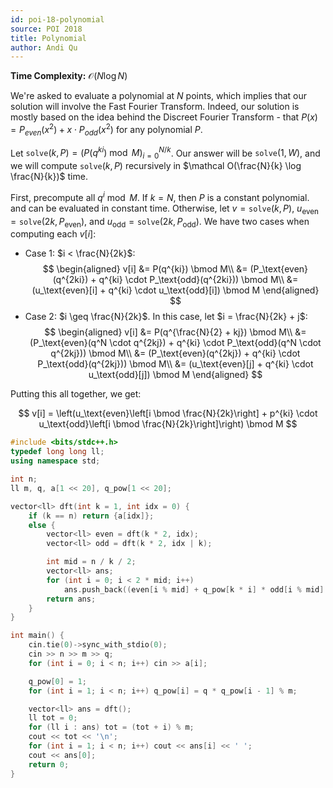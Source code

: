---
id: poi-18-polynomial
source: POI 2018
title: Polynomial
author: Andi Qu
---

**Time Complexity:** $\mathcal O(N \log N)$

We're asked to evaluate a polynomial at $N$ points, which implies that our
solution will involve the Fast Fourier Transform. Indeed, our solution is mostly
based on the idea behind the Discreet Fourier Transform - that
$P(x) = P_{even}(x^2) + x \cdot P_{odd}(x^2)$ for any polynomial $P$.

Let $\texttt{solve}(k, P) = (P(q^{ki}) \bmod M)_{i = 0}^{N / k}$. Our answer
will be $\texttt{solve}(1, W)$, and we will compute $\texttt{solve}(k, P)$
recursively in $\mathcal O(\frac{N}{k} \log \frac{N}{k})$ time.

First, precompute all $q^i \bmod M$. If $k = N$, then $P$ is a constant
polynomial. and can be evaluated in constant time. Otherwise, let
$v = \texttt{solve}(k, P)$, $u_\text{even} = \texttt{solve}(2k,
P_\text{even})$,
and $u_\text{odd} = \texttt{solve}(2k, P_\text{odd})$. We have two cases when
computing each $v[i]$:

- Case 1: $i < \frac{N}{2k}$:
  $$
  \begin{aligned}
  v[i] &= P(q^{ki}) \bmod M\\
       &= (P_\text{even}(q^{2ki}) + q^{ki} \cdot P_\text{odd}(q^{2ki})) \bmod M\\
  	 &= (u_\text{even}[i] + q^{ki} \cdot u_\text{odd}[i]) \bmod M
  \end{aligned}
  $$
- Case 2: $i \geq \frac{N}{2k}$. In this case, let $i = \frac{N}{2k} + j$:
  $$
  \begin{aligned}
  v[i] &= P(q^{\frac{N}{2} + kj}) \bmod M\\
       &= (P_\text{even}(q^N \cdot q^{2kj}) + q^{ki} \cdot P_\text{odd}(q^N \cdot
  	    q^{2kj})) \bmod M\\
  	 &= (P_\text{even}(q^{2kj}) + q^{ki} \cdot P_\text{odd}(q^{2kj})) \bmod M\\
  	 &= (u_\text{even}[j] + q^{ki} \cdot u_\text{odd}[j]) \bmod M
  \end{aligned}
  $$

Putting this all together, we get:

$$
v[i] = \left(u_\text{even}\left[i \bmod \frac{N}{2k}\right] + p^{ki} \cdot
       u_\text{odd}\left[i \bmod \frac{N}{2k}\right]\right) \bmod M
$$

```cpp
#include <bits/stdc++.h>
typedef long long ll;
using namespace std;

int n;
ll m, q, a[1 << 20], q_pow[1 << 20];

vector<ll> dft(int k = 1, int idx = 0) {
	if (k == n) return {a[idx]};
	else {
		vector<ll> even = dft(k * 2, idx);
		vector<ll> odd = dft(k * 2, idx | k);

		int mid = n / k / 2;
		vector<ll> ans;
		for (int i = 0; i < 2 * mid; i++)
			ans.push_back((even[i % mid] + q_pow[k * i] * odd[i % mid] % m) % m);
		return ans;
	}
}

int main() {
	cin.tie(0)->sync_with_stdio(0);
	cin >> n >> m >> q;
	for (int i = 0; i < n; i++) cin >> a[i];

	q_pow[0] = 1;
	for (int i = 1; i < n; i++) q_pow[i] = q * q_pow[i - 1] % m;

	vector<ll> ans = dft();
	ll tot = 0;
	for (ll i : ans) tot = (tot + i) % m;
	cout << tot << '\n';
	for (int i = 1; i < n; i++) cout << ans[i] << ' ';
	cout << ans[0];
	return 0;
}
```
